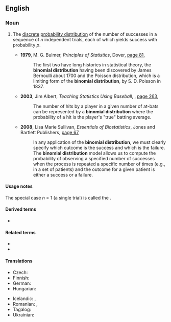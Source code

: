 ==English==
{{wikipedia}}

===Noun===
{{en-noun}}

# {{lb|en|probability theory|statistics}} The [[discrete]] [[probability distribution]] of the number of successes in a sequence of ''n'' independent trials, each of which yields success with probability ''p''.
#* '''1979''', M. G. Bulmer, ''Principles of Statistics'', Dover, [https://books.google.com.au/books?id=dh24EaSrmBkC&pg=PA81&dq=%22binomial+distribution%22%7C%22binomial+distributions%22&hl=en&sa=X&ved=0ahUKEwjWhqDXqKnWAhUjxFQKHQgDAeE4ZBDoAQiXATAR#v=onepage&q=%22binomial%20distribution%22%7C%22binomial%20distributions%22&f=false page 81],
#*: The first two have long histories in statistical theory, the '''binomial distribution''' having been discovered by James Bernoulli about 1700 and the Poisson distribution, which is a limiting form of the '''binomial distribution''', by S. D. Poisson in 1837.
#* '''2003''', Jim Albert, ''Teaching Statistics Using Baseball'', {{w|Mathematical Association of America}}, [https://books.google.com.au/books?id=1mNZfyil2ecC&pg=PA163&dq=%22binomial+distribution%22%7C%22binomial+distributions%22&hl=en&sa=X&ved=0ahUKEwjZpJj1nanWAhXIu7wKHf91DtsQ6AEIOjAE#v=onepage&q=%22binomial%20distribution%22%7C%22binomial%20distributions%22&f=false page 263],
#*: The number of hits by a player in a given number of at-bats can be represented by a '''binomial distribution''' where the probability of a hit is the player's "true" batting average.
#* '''2008''', Lisa Marie Sullivan, ''Essentials of Biostatistics'', Jones and Bartlett Publishers, [https://books.google.com.au/books?id=Xsqa6b_6Oe4C&pg=PA67&dq=%22binomial+distribution%22%7C%22binomial+distributions%22&hl=en&sa=X&ved=0ahUKEwjZpJj1nanWAhXIu7wKHf91DtsQ6AEImwEwFw#v=onepage&q=%22binomial%20distribution%22%7C%22binomial%20distributions%22&f=false page 67],
#*: In any application of the '''binomial distribution''', we must clearly specify which outcome is the success and which is the failure. The '''binomial distribution''' model allows us to compute the probability of observing a specified number of successes when the process is repeated a specific number of times (e.g., in a set of patients) and the outcome for a given patient is either a success or a failure.

====Usage notes====
The special case ''n'' = 1 (a single trial) is called the {{m|en|Bernoulli distribution}}.

====Derived terms====
* {{l|en|negative binomial distribution}}

====Related terms====
* {{l|en|binomial random variable}}
* {{l|en|binomial test}}

====Translations====
{{trans-top|probability distribution}}
* Czech: {{t|cs|binomické rozdělení|n}}
* Finnish: {{t|fi|binomijakauma}}
* German: {{t|de|Binomialverteilung|f}}
* Hungarian: {{t|hu|binomiális eloszlás}}
{{trans-mid}}
* Icelandic: {{t|is|tvíliðudreifing|f}}, {{t|is|tvíkostadreifing|f}}
* Romanian: {{t|ro|distribuție binomială|f}}, {{t|ro|distribuție binomică|f}}
* Tagalog: {{t|tl|duhakaying pamamahagi}}
* Ukrainian: {{t+|uk|[[біноміа́льний]] [[розпо́діл]]|m}}
{{trans-bottom}}